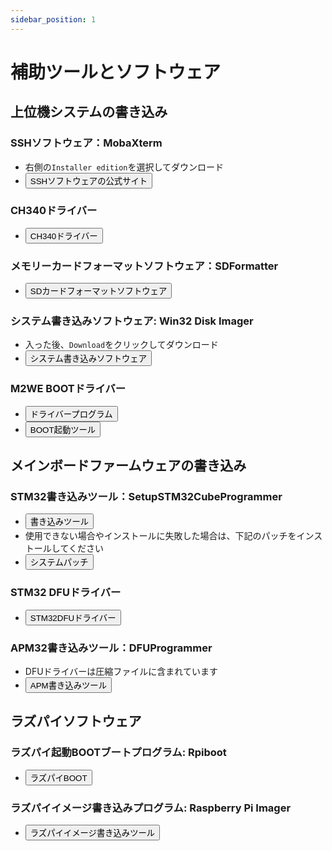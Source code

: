 ```yaml
---
sidebar_position: 1
---
```




# 補助ツールとソフトウェア

## **上位機システムの書き込み**

### SSHソフトウェア：MobaXterm
* 右側の`Installer edition`を選択してダウンロード
* <Button variant="contained" disableElevation href="https://mobaxterm.mobatek.net/download-home-edition.html">SSHソフトウェアの公式サイト</Button>

### CH340ドライバー
* <Button variant="contained" disableElevation href="https://cdn.mellow.klipper.cn/EXE/CH340.zip">CH340ドライバー</Button>

### メモリーカードフォーマットソフトウェア：SDFormatter
* <Button variant="contained" disableElevation href="https://www.waveshare.net/w/upload/d/d7/Panasonic_SDFormatter.zip">SDカードフォーマットソフトウェア</Button>

### システム書き込みソフトウェア: Win32 Disk Imager
* 入った後、`Download`をクリックしてダウンロード
* <Button variant="contained" disableElevation href="https://sourceforge.net/projects/win32diskimager/">システム書き込みソフトウェア</Button>

### M2WE BOOTドライバー
* <Button variant="contained" disableElevation href="https://cdn.mellow.klipper.cn/Utils/zadig-2.7.exe">ドライバープログラム</Button>
* <Button variant="contained" disableElevation href="https://cdn.mellow.klipper.cn/Utils/FLY-BOOT-Setup.msi">BOOT起動ツール</Button>

## **メインボードファームウェアの書き込み**

### STM32書き込みツール：SetupSTM32CubeProgrammer
* <Button variant="contained" disableElevation href="https://cdn.mellow.klipper.cn/EXE/SetupSTM32CubeProgrammer_win64.zip">書き込みツール</Button>
* 使用できない場合やインストールに失敗した場合は、下記のパッチをインストールしてください
* <Button variant="contained" disableElevation href="https://cdn.mellow.klipper.cn/EXE/%E5%BE%AE%E8%BD%AF%E5%B8%B8%E7%94%A8%E8%BF%90%E8%A1%8C%E5%BA%93%E5%90%88%E9%9B%86.zip">システムパッチ</Button>

### STM32 DFUドライバー
* <Button variant="contained" disableElevation href="https://cdn.mellow.klipper.cn/EXE/STM32DFU.zip">STM32DFUドライバー</Button>

### APM32書き込みツール：DFUProgrammer
* DFUドライバーは圧縮ファイルに含まれています
* <Button variant="contained" disableElevation href="https://cdn.mellow.klipper.cn/EXE/DFUProgrammer.zip">APM書き込みツール</Button>

## **ラズパイソフトウェア**

### ラズパイ起動BOOTブートプログラム: Rpiboot
* <Button variant="contained" disableElevation href="https://files.waveshare.net/wiki/w/upload/f/f3/Rpiboot_setup.zip">ラズパイBOOT</Button>

### ラズパイイメージ書き込みプログラム: Raspberry Pi Imager
* <Button variant="contained" disableElevation href="https://www.raspberrypi.com/software/">ラズパイイメージ書き込みツール</Button>